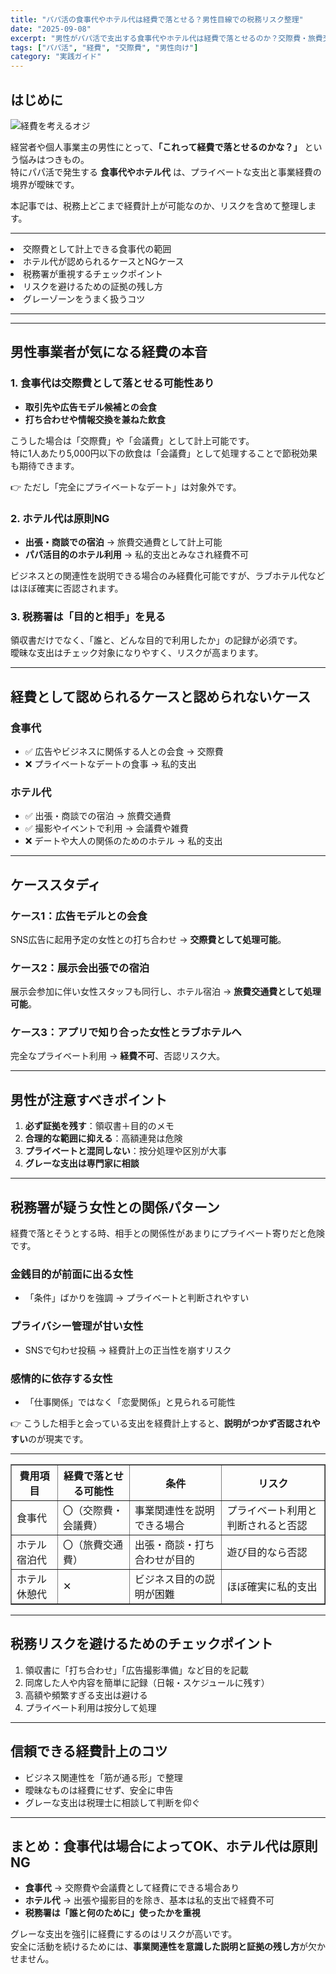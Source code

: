 ```yaml
---
title: "パパ活の食事代やホテル代は経費で落とせる？男性目線での税務リスク整理"
date: "2025-09-08"
excerpt: "男性がパパ活で支出する食事代やホテル代は経費で落とせるのか？交際費・旅費交通費としての扱いと注意点を整理しました。"
tags: ["パパ活", "経費", "交際費", "男性向け"]
category: "実践ガイド"
---
```


## はじめに
<img src="https://lastdecade.s3.ap-northeast-1.amazonaws.com/topic/topics11/LD_Topics11.png" alt="経費を考えるオジ" className="rounded-xl border shadow-sm mt-3" />

経営者や個人事業主の男性にとって、**「これって経費で落とせるのかな？」** という悩みはつきもの。  
特にパパ活で発生する **食事代やホテル代** は、プライベートな支出と事業経費の境界が曖昧です。  

本記事では、税務上どこまで経費計上が可能なのか、リスクを含めて整理します。  

---

<CalloutList color="orange">
  <li>交際費として計上できる食事代の範囲</li>
  <li>ホテル代が認められるケースとNGケース</li>
  <li>税務署が重視するチェックポイント</li>
  <li>リスクを避けるための証拠の残し方</li>
  <li>グレーゾーンをうまく扱うコツ</li>
</CalloutList>

---

<AppCompareTable accent="sky"/>

<InlineToc title="Contents" accent="cyan" scrollOffset={80} />

---

## 男性事業者が気になる経費の本音

### 1. 食事代は交際費として落とせる可能性あり
- **取引先や広告モデル候補との会食**  
- **打ち合わせや情報交換を兼ねた飲食**  

こうした場合は「交際費」や「会議費」として計上可能です。  
特に1人あたり5,000円以下の飲食は「会議費」として処理することで節税効果も期待できます。  

👉 ただし「完全にプライベートなデート」は対象外です。

### 2. ホテル代は原則NG
- **出張・商談での宿泊** → 旅費交通費として計上可能  
- **パパ活目的のホテル利用** → 私的支出とみなされ経費不可  

ビジネスとの関連性を説明できる場合のみ経費化可能ですが、ラブホテル代などはほぼ確実に否認されます。

### 3. 税務署は「目的と相手」を見る
領収書だけでなく、「誰と、どんな目的で利用したか」の記録が必須です。  
曖昧な支出はチェック対象になりやすく、リスクが高まります。

---

## 経費として認められるケースと認められないケース

### 食事代
- ✅ 広告やビジネスに関係する人との会食 → 交際費  
- ❌ プライベートなデートの食事 → 私的支出  

### ホテル代
- ✅ 出張・商談での宿泊 → 旅費交通費  
- ✅ 撮影やイベントで利用 → 会議費や雑費  
- ❌ デートや大人の関係のためのホテル → 私的支出  

---

## ケーススタディ
### ケース1：広告モデルとの会食
SNS広告に起用予定の女性との打ち合わせ → **交際費として処理可能**。  

### ケース2：展示会出張での宿泊
展示会参加に伴い女性スタッフも同行し、ホテル宿泊 → **旅費交通費として処理可能**。  

### ケース3：アプリで知り合った女性とラブホテルへ
完全なプライベート利用 → **経費不可**、否認リスク大。  

---

## 男性が注意すべきポイント
1. **必ず証拠を残す**：領収書＋目的のメモ  
2. **合理的な範囲に抑える**：高額連発は危険  
3. **プライベートと混同しない**：按分処理や区別が大事  
4. **グレーな支出は専門家に相談**  

---

## 税務署が疑う女性との関係パターン

経費で落とそうとする時、相手との関係性があまりにプライベート寄りだと危険です。  

### 金銭目的が前面に出る女性
- 「条件」ばかりを強調 → プライベートと判断されやすい  

### プライバシー管理が甘い女性
- SNSで匂わせ投稿 → 経費計上の正当性を崩すリスク  

### 感情的に依存する女性
- 「仕事関係」ではなく「恋愛関係」と見られる可能性  

👉 こうした相手と会っている支出を経費計上すると、**説明がつかず否認されやすい**のが現実です。

---

<table border="1" cellSpacing="0" cellPadding="6">
  <thead>
    <tr>
      <th>費用項目</th>
      <th>経費で落とせる可能性</th>
      <th>条件</th>
      <th>リスク</th>
    </tr>
  </thead>
  <tbody>
    <tr>
      <td>食事代</td>
      <td>〇（交際費・会議費）</td>
      <td>事業関連性を説明できる場合</td>
      <td>プライベート利用と判断されると否認</td>
    </tr>
    <tr>
      <td>ホテル宿泊代</td>
      <td>〇（旅費交通費）</td>
      <td>出張・商談・打ち合わせが目的</td>
      <td>遊び目的なら否認</td>
    </tr>
    <tr>
      <td>ホテル休憩代</td>
      <td>✕</td>
      <td>ビジネス目的の説明が困難</td>
      <td>ほぼ確実に私的支出</td>
    </tr>
  </tbody>
</table>

---

## 税務リスクを避けるためのチェックポイント
1. 領収書に「打ち合わせ」「広告撮影準備」など目的を記載  
2. 同席した人や内容を簡単に記録（日報・スケジュールに残す）  
3. 高額や頻繁すぎる支出は避ける  
4. プライベート利用は按分して処理  

---

## 信頼できる経費計上のコツ
- ビジネス関連性を「筋が通る形」で整理  
- 曖昧なものは経費にせず、安全に申告  
- グレーな支出は税理士に相談して判断を仰ぐ  

---

## まとめ：食事代は場合によってOK、ホテル代は原則NG
- **食事代** → 交際費や会議費として経費にできる場合あり  
- **ホテル代** → 出張や撮影目的を除き、基本は私的支出で経費不可  
- **税務署は「誰と何のために」使ったかを重視**  

グレーな支出を強引に経費にするのはリスクが高いです。  
安全に活動を続けるためには、**事業関連性を意識した説明と証拠の残し方**が欠かせません。
